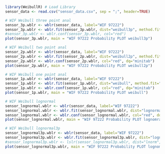 ```r
library(WeibullR) # Load Library
sensor_data <- read.csv("sensor_data.csv", sep = ";", header=TRUE)

```


```r
# WIF Weibull three point anal
sensor_3p.wblr <- wblr(sensor_data, label="WIF 97222")
sensor_3p.wblr <- wblr.fit(sensor_3p.wblr, dist="weibull3p", method.fit="rr")
#sensor_3p.wblr <- wblr.conf(sensor_3p.wblr, col="red")
plot(sensor_3p.wblr, main = "WIF 97222 Probability PLOT weibull3p")

```
```r
# WIF Weibull two point anal
sensor_2p.wblr <- wblr(sensor_data, label="WIF 97222")
sensor_2p.wblr <- wblr.fit(sensor_2p.wblr, dist="weibull2p", method.fit="rr")
sensor_2p.wblr <- wblr.conf(sensor_2p.wblr, col="red", dq="minitab")
plot(sensor_2p.wblr, main = "WIF 97222 Probability PLOT weibull2p")
```
```r
# WIF Weibull one point anal
sensor_1p.wblr <- wblr(sensor_data, label="WIF 97222")
sensor_1p.wblr <- wblr.fit(sensor_1p.wblr, dist="weibull", method.fit="rr")
sensor_1p.wblr <- wblr.conf(sensor_1p.wblr, col="red", dq="minitab")
plot(sensor_1p.wblr, main = "WIF 97222 Probability PLOT weibull")
```
```r
# WIF Weibull lognormal
sensor_lognormal.wblr <- wblr(sensor_data, label="WIF 97222")
sensor_lognormal.wblr <- wblr.fit(sensor_lognormal.wblr, dist="lognormal", method.fit="rr")
sensor_lognormal.wblr <- wblr.conf(sensor_lognormal.wblr, col="red", dq="minitab")
plot(sensor_lognormal.wblr, main = "WIF 97222 Probability PLOT lognomral")
```
```r
# WIF Weibull lognormal3p
sensor_lognormal3p.wblr <- wblr(sensor_data, label="WIF 97222")
sensor_lognormal3p.wblr <- wblr.fit(sensor_lognormal3p.wblr, dist="lognormal3p", method.fit="rr")
#sensor_lognormal3p.wblr <- lslr(sensor_lognormal3p.wblr, dist="lnorm", npar=3, reg_method = "YonX")
plot(sensor_lognormal3p.wblr, main = "WIF 97222 Probability PLOT lognomral3p")
```